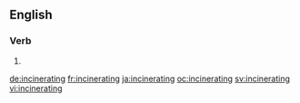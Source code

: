 ==English==

===Verb===
{{head|en}}

# {{present participle of|incinerate|lang=en}}

[[de:incinerating]]
[[fr:incinerating]]
[[ja:incinerating]]
[[oc:incinerating]]
[[sv:incinerating]]
[[vi:incinerating]]